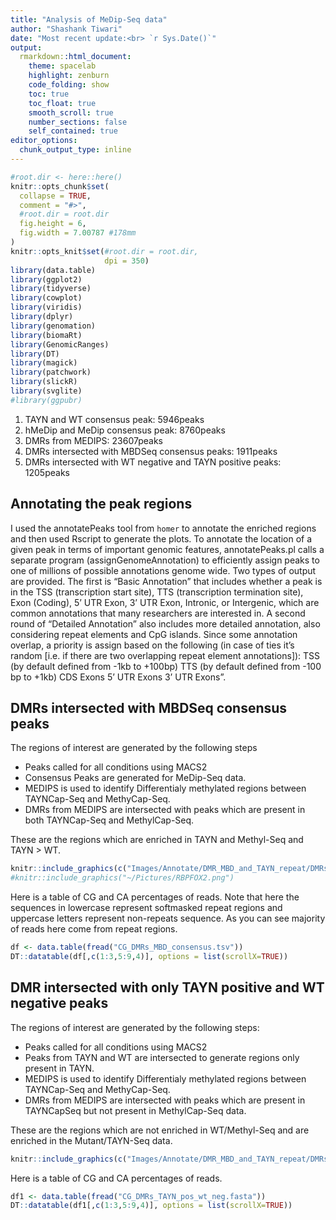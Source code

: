 ```yaml
---
title: "Analysis of MeDip-Seq data"
author: "Shashank Tiwari"
date: "Most recent update:<br> `r Sys.Date()`"
output: 
  rmarkdown::html_document: 
    theme: spacelab
    highlight: zenburn 
    code_folding: show 
    toc: true 
    toc_float: true
    smooth_scroll: true
    number_sections: false 
    self_contained: true 
editor_options: 
  chunk_output_type: inline
---
```


```r
#root.dir <- here::here()
knitr::opts_chunk$set(
  collapse = TRUE,
  comment = "#>",
  #root.dir = root.dir
  fig.height = 6,
  fig.width = 7.00787 #178mm
)  
knitr::opts_knit$set(#root.dir = root.dir, 
                     dpi = 350)  
library(data.table)
library(ggplot2)
library(tidyverse)
library(cowplot)
library(viridis)
library(dplyr)
library(genomation)
library(biomaRt)
library(GenomicRanges)
library(DT)
library(magick)
library(patchwork)
library(slickR)
library(svglite)
#library(ggpubr)
```



1. TAYN and WT consensus peak: 5946peaks
2. hMeDip and MeDip consensus peak: 8760peaks
3. DMRs from MEDIPS: 23607peaks
4. DMRs intersected with MBDSeq consensus peaks: 1911peaks
5. DMRs intersected with WT negative and TAYN positive peaks: 1205peaks


## Annotating the peak regions
I used the annotatePeaks tool from `homer` to annotate the enriched regions and then used Rscript to generate the plots. To annotate the location of a given peak in terms of important genomic features, annotatePeaks.pl calls a separate program (assignGenomeAnnotation) to efficiently assign peaks to one of millions of possible annotations genome wide. Two types of output are provided. The first is "Basic Annotation" that includes whether a peak is in the TSS (transcription start site), TTS (transcription termination site), Exon (Coding), 5' UTR Exon, 3' UTR Exon, Intronic, or Intergenic, which are common annotations that many researchers are interested in. A second round of "Detailed Annotation" also includes more detailed annotation, also considering repeat elements and CpG islands. Since some annotation overlap, a priority is assign based on the following (in case of ties it's random [i.e. if there are two overlapping repeat element annotations]): TSS (by default defined from -1kb to +100bp) TTS (by default defined from -100 bp to +1kb) CDS Exons 5' UTR Exons 3' UTR Exons".

## DMRs intersected with MBDSeq consensus peaks

The regions of interest are generated by the following steps

* Peaks called for all conditions using MACS2
* Consensus Peaks are generated for MeDip-Seq data.
* MEDIPS is used to identify Differentialy methylated regions between TAYNCap-Seq and MethyCap-Seq.
* DMRs from MEDIPS are intersected with peaks which are present in both TAYNCap-Seq and MethylCap-Seq.


These are the regions which are enriched in TAYN and Methyl-Seq and TAYN > WT.


```r
knitr::include_graphics(c("Images/Annotate/DMR_MBD_and_TAYN_repeat/DMRs_MBD_consensus.png","Images/Annotate/DMR_MBD_and_TAYN_repeat/detailed_DMRs_MBD_consensus.png"))
#knitr::include_graphics("~/Pictures/RBPFOX2.png")
```



Here is a table of CG and CA percentages of reads. Note that here the sequences in lowercase represent softmasked repeat regions and uppercase
letters represent non-repeats sequence. As you can see majority of reads here come from repeat regions.

```r
df <- data.table(fread("CG_DMRs_MBD_consensus.tsv"))
DT::datatable(df[,c(1:3,5:9,4)], options = list(scrollX=TRUE))

```



## DMR intersected with only TAYN positive and WT negative peaks

The regions of interest are generated by the following steps:

*   Peaks called for all conditions using MACS2
*   Peaks from TAYN and WT are intersected to generate regions only present in TAYN.
*   MEDIPS is used to identify Differentialy methylated regions between TAYNCap-Seq and MethyCap-Seq.
*   DMRs from MEDIPS are intersected with peaks which are present in TAYNCapSeq but not present in MethylCap-Seq data.

These are the regions which are not enriched in WT/Methyl-Seq and are enriched in the Mutant/TAYN-Seq data.


```r
knitr::include_graphics(c("Images/Annotate/DMR_MBD_and_TAYN_repeat/DMRs_TAYN_pos_wt_neg.png","Images/Annotate/DMR_MBD_and_TAYN_repeat/detailed_DMRs_TAYN_pos_wt_neg.png"))
```


Here is a table of CG and CA percentages of reads.

```r
df1 <- data.table(fread("CG_DMRs_TAYN_pos_wt_neg.fasta"))
DT::datatable(df1[,c(1:3,5:9,4)], options = list(scrollX=TRUE))

```


